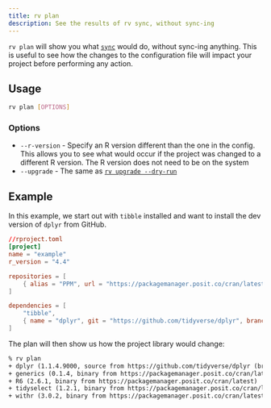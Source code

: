 ```yaml
---
title: rv plan
description: See the results of rv sync, without sync-ing
---
```


`rv plan` will show you what [`sync`](../sync) would do, without sync-ing anything. This is useful to see how the changes to
the configuration file will impact your project before performing any action.

## Usage
```bash
rv plan [OPTIONS]
```

### Options
* `--r-version` - Specify an R version different than the one in the config. This allows you to see what would occur if
the project was changed to a different R version. The R version does not need to be on the system
* `--upgrade` - The same as [`rv upgrade --dry-run`](../package_installation/#flags-1)

## Example
In this example, we start out with `tibble` installed and want to install the dev version of `dplyr` from GitHub.

```toml ins={12}
//rproject.toml
[project]
name = "example"
r_version = "4.4"

repositories = [
    { alias = "PPM", url = "https://packagemanager.posit.co/cran/latest" },
]

dependencies = [
    "tibble",
    { name = "dplyr", git = "https://github.com/tidyverse/dplyr", branch = "main" },
]
```

The plan will then show us how the project library would change:
```txt {1}
% rv plan
+ dplyr (1.1.4.9000, source from https://github.com/tidyverse/dplyr (branch: main))
+ generics (0.1.4, binary from https://packagemanager.posit.co/cran/latest)
+ R6 (2.6.1, binary from https://packagemanager.posit.co/cran/latest)
+ tidyselect (1.2.1, binary from https://packagemanager.posit.co/cran/latest)
+ withr (3.0.2, binary from https://packagemanager.posit.co/cran/latest)
```